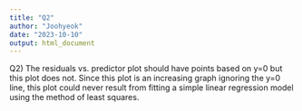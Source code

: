 ```yaml
---
title: "Q2"
author: "Joohyeok"
date: "2023-10-10"
output: html_document
---
```


Q2) The residuals vs. predictor plot should have points based on y=0 but this plot does not. Since this plot is an increasing graph ignoring the y=0 line, this plot could never result from fitting a simple linear regression model using the method of least squares. 